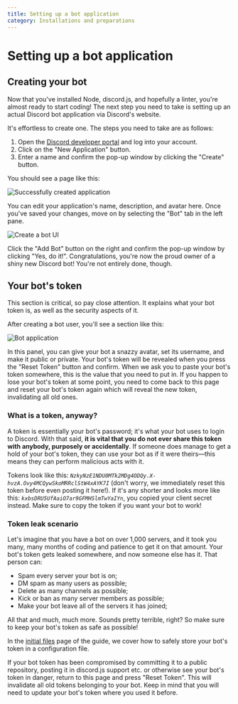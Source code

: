 ```yaml
---
title: Setting up a bot application
category: Installations and preparations
---
```


# Setting up a bot application

## Creating your bot

Now that you've installed Node, discord.js, and hopefully a linter, you're almost ready to start coding! The next step you need to take is setting up an actual Discord bot application via Discord's website.

It's effortless to create one. The steps you need to take are as follows:

1. Open the [Discord developer portal](https://discord.com/developers/applications) and log into your account.
2. Click on the "New Application" button.
3. Enter a name and confirm the pop-up window by clicking the "Create" button.

You should see a page like this:

![Successfully created application](./images/create-app.png)

You can edit your application's name, description, and avatar here. Once you've saved your changes, move on by selecting the "Bot" tab in the left pane.

![Create a bot UI](./images/create-bot.png)

Click the "Add Bot" button on the right and confirm the pop-up window by clicking "Yes, do it!". Congratulations, you're now the proud owner of a shiny new Discord bot! You're not entirely done, though.

## Your bot's token

<Alert title="Important" type="danger">
	This section is critical, so pay close attention. It explains what your bot token is, as well as the security aspects
	of it.
</Alert>

After creating a bot user, you'll see a section like this:

![Bot application](./images/created-bot.png)

In this panel, you can give your bot a snazzy avatar, set its username, and make it public or private. Your bot's token will be revealed when you press the "Reset Token" button and confirm. When we ask you to paste your bot's token somewhere, this is the value that you need to put in. If you happen to lose your bot's token at some point, you need to come back to this page and reset your bot's token again which will reveal the new token, invalidating all old ones.

### What is a token, anyway?

A token is essentially your bot's password; it's what your bot uses to login to Discord. With that said, **it is vital that you do not ever share this token with anybody, purposely or accidentally**. If someone does manage to get a hold of your bot's token, they can use your bot as if it were theirs—this means they can perform malicious acts with it.

Tokens look like this: _`NzkyNzE1NDU0MTk2MDg4ODQy.X-hvzA.Ovy4MCQywSkoMRRclStW4xAYK7I`_ (don't worry, we immediately reset this token before even posting it here!). If it's any shorter and looks more like this: _`kxbsDRU5UfAaiO7ar9GFMHSlmTwYaIYn`_, you copied your client secret instead. Make sure to copy the token if you want your bot to work!

### Token leak scenario

Let's imagine that you have a bot on over 1,000 servers, and it took you many, many months of coding and patience to get it on that amount. Your bot's token gets leaked somewhere, and now someone else has it. That person can:

- Spam every server your bot is on;
- DM spam as many users as possible;
- Delete as many channels as possible;
- Kick or ban as many server members as possible;
- Make your bot leave all of the servers it has joined;

All that and much, much more. Sounds pretty terrible, right? So make sure to keep your bot's token as safe as possible!

In the [initial files](/creating-your-bot/) page of the guide, we cover how to safely store your bot's token in a configuration file.

<Alert title="Compromised tokens" type="danger">
	If your bot token has been compromised by committing it to a public repository, posting it in discord.js support etc.
	or otherwise see your bot's token in danger, return to this page and press "Reset Token". This will invalidate all old
	tokens belonging to your bot. Keep in mind that you will need to update your bot's token where you used it before.
</Alert>
